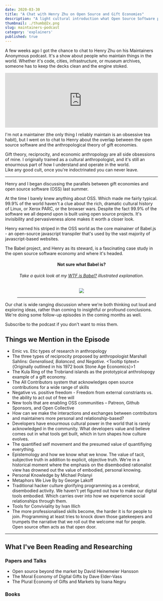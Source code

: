 ```yaml
---
date: 2020-03-30
title: "A Chat with Henry Zhu on Open Source and Gift Economies"
description: "A light cultural introduction what Open Source Software projects can learn from the anthropology of gift economies"
thumbnail: ./thumb@2x.png
slug: maintainers-podcast
category: 'explainers'
published: true
---
```



<NotesContainer>

A few weeks ago I got the chance to chat to <Link to='https://twitter.com/left_pad'>Henry Zhu</Link> on his  <Link to="https://maintainersanonymous.com/">Maintainers Anonymous</Link> podcast.  It's a show about people who maintain things in the world.  Whether it's code, cities, infrastructure, or museum archives, someone has to keep the decks clean and the engine stoked.
<br />

<iframe src='https://share.transistor.fm/e/9d389287' width='100%' height='180' frameborder='0' scrolling='no' seamless='true' style='width:100%; height:180px;'></iframe>

I'm not a maintainer (the only thing I reliably maintain is an obsessive tea habit), but I went on to chat to Henry about the overlap between the <Link to="https://en.wikipedia.org/wiki/Open-source-software_movement">open source software</Link> and the anthropological theory of <Link to='https://en.wikipedia.org/wiki/Gift_economy'>gift economies</Link>.

Gift theory, reciprocity, and economic anthropology are all side obsessions of mine. I originally trained as a cultural anthropologist, and it's still an enourmous part of how I understand and operate in the world.  
Like any good cult, once you're indoctrinated you can never leave. 

---

Henry and I began discussing the parallels between gift economies and open source software (OSS) last summer.  

At the time I barely knew anything about OSS. Which made me fairly typical. 99.9% of the world haven't a clue about the rich, dramatic cultural history of Linux, or Xerox PARC, or the browser wars.   Despite the fact 99.9% of the software we all depend upon is built using open source projects. It's invisibility and pervasiveness alone makes it worth a closer look. 

<TwoCol>
<p>Henry earned his striped in the OSS world as the core mainainer of <Link to="https://babeljs.io/">Babel.js</Link> - an open-source javascript <Link to="http://illustrated.dev/compilers">transpiler</Link> that's used by the vast majority of javascript-based websites.  

The Babel project, and Henry as its steward, is a fascinating case study in the open source software economy and where it's headed.</p>

<div style="margin: 0 40px; text-align: center; ">

<h4>Not sure what Babel is?</h4>
<h6 style="text-align: center; ">Take a quick look at my <a href="./babel">WTF is Babel?</a> illustrated explanation.</h6>
<a href="./babel"><img src="./babel_crop.png" /></a>

<hr />
</div>

</TwoCol>

Our chat is wide ranging discussion where we're both thinking out loud and exploring ideas, rather than coming to insightful or profound conclusions. We're doing some follow-up episodes in the coming months as well.  
<p><Link to="https://maintainersanonymous.com/">Subscribe to the podcast</Link> if you don't want to miss them.</p>

## Things we Mention in the Episode

- <Link to="https://en.wikipedia.org/wiki/Emic_and_etic">Emic vs. Etic</Link> types of research in anthropology
- The three types of <Link to="https://en.wikipedia.org/wiki/Reciprocity_(cultural_anthropology)">reciprocity</Link> proposed by anthropologist Marshall Sahlins: _Generalised, Balanced, and Negative_. 
 <Tooltip tiptext={<span>Originally outlined in his 1972 book <Link to="https://www.goodreads.com/book/show/28254.Stone_Age_Economics">Stone Age Economics</Link></span>}>1</Tooltip>
- The <Link to="https://en.wikipedia.org/wiki/Kula_ring">Kula Ring</Link> of the Trobriand islands as the prototypical anthrolopogy example of a gift economy.
- The <Link to="https://allcontributors.org/">All Contributors</Link> system that acknowledges open source contributions for a wide range of skills
- <Link to="https://en.wikipedia.org/wiki/Negative_liberty">Negative</Link> vs. <Link to="https://en.wikipedia.org/wiki/Positive_liberty">positive</Link> freedom - Freedom from external constriants vs. the ability to act out of free will
- New tools that are enabling OSS communities – <Link to="https://www.patreon.com/">Patreon</Link>, <Link to="https://github.com/sponsors">Github Sponsors</Link>, and <Link to="https://opencollective.com/">Open Collective</Link>
- How can we make the interactions and exchanges between contributors and maintainers more personal and relationship-based?
- Developers have enourmous cultural power in the world that is rarely acknowledged in the community. What developers value and believe comes out in what tools get built, which in turn shapes how culture evolves.
- The <Link to="https://en.wikipedia.org/wiki/Quantified_self">quantified self movement</Link> and the presumed value of quantifiying everything.
- <Link to="https://en.wikipedia.org/wiki/Epistemology">Epistemology</Link> and how we know what we know. The value of tacit, subjective truth in addition to explicit, objective truth. We're in a historical moment where the emphasis on the disembodied rationalist view has drowned out the value of embodied, personal knowing.
- <Link to="https://www.goodreads.com/book/show/282032.Personal_Knowledge">Personal Knowledge</Link> by Michael Polanyi
- <Link to="https://www.goodreads.com/book/show/34459.Metaphors_We_Live_By?from_search=true&from_srp=true&qid=osJT1ZJOI5&rank=1">Metaphors We Live By</Link> by George Lakoff
- Traditional hacker culture glorifying programming as a cerebral, disembodied activity.
We haven't yet figured out how to make our digital tools embodied. Which carries over into how we experience social relationships through them.
- <Link to="https://www.goodreads.com/book/show/253076.Tools_for_Conviviality?from_search=true&from_srp=true&qid=XmvN0ERHTS&rank=1">Tools for Conviviality</Link> by Ivan Illich
- The more professionalised skills become, the harder it is for people to join. Programming at least tries to knock down those gatekeepers and trumpets the narrative that we roll out the welcome mat for people. Open source often acts as that open door.

---

## What I've Been Reading and Researching

### Papers and Talks

- <Link to="https://m.signalvnoise.com/open-source-beyond-the-market/">Open source beyond the market</Link> by David Heinemeier Hansson
- <Link to="https://www.jstor.org/stable/26179346">The Moral Economy of Digital Gifts</Link> by Dave Elder-Vass
- <Link to="https://www.researchgate.net/publication/326331925_The_Plural_economy_of_gifts_and_markets">The Plural Economy of Gifts and Markets</Link> by Ioana Negru

### Books

<ResourceBook large url='https://en.wikipedia.org/wiki/The_Cathedral_and_the_Bazaar' img='https://upload.wikimedia.org/wikipedia/en/c/c4/Cathedral-and-the-Bazaar-book-cover.jpg' title='The Cathedral and the Bazaar' author='Eric Raymond' description='Perhaps the most infamous book on this topic, Raymond gives an insiders view of the history and practice of OS from the 1940s up to 1999. He proposes a foundational philosophy for the community, and a series of maxims for effective OS work.' />

<ResourceBook large url='https://www.goodreads.com/book/show/14891812-coding-freedom' img='https://i.gr-assets.com/images/S/compressed.photo.goodreads.com/books/1354772013l/14891812.jpg' title='Coding Freedom: The Ethics and Aesthetics of Hacking' author='Gabriella Coleman' description="A distinctly anthropological exploration of OS, Coleman covers its history, philosophy, and cultural structures. Coleman is anthropologist specialising in open source hacker culture, Anonymous, 4chan, and all their tangential worlds" />

<ResourceBook large url='https://www.goodreads.com/book/show/201766.The_Gift' img='https://libcom.org/files/imagecache/article/images/library/9780415267496.jpg' title='The Gift' author='Marcell Mauss' description='An anthropological classic on gift theory and gift economies. Published in 1923, Marcel Mauss explores how systems of exchange work in traditional societies around the world in relation to politics, power, and kinship.' />

<ResourceBook large url='https://www.goodreads.com/book/show/28254.Stone_Age_Economicst' img='https://i.pinimg.com/originals/2e/ef/ce/2eefce5879be547a45a152f3a74265cb.jpg' title='Stone Age Economics' author='Marshall Sahlins' description='A comparive study of economic structures exploring the wide variety found among hunter-gatherer societies. Discusses the meaning of affluence, material wealth, and how comminities build rituals around exchange and acts of reciprocity .' />

<ResourceBook large url='https://books.google.co.uk/books/about/Economies_and_cultures.html' img='https://images-na.ssl-images-amazon.com/images/I/51jDaNZSkCL._SX329_BO1,204,203,200_.jpg' title='Economies and Cultures: Foundations of Economic Anthropology' author='Richard Wilks' description="Okay, yes it's a textbook. But it's not as dry as most and gives a sweeping tour through the history of anthropological thought on economics, value systems, and social exchange." />



</NotesContainer>

